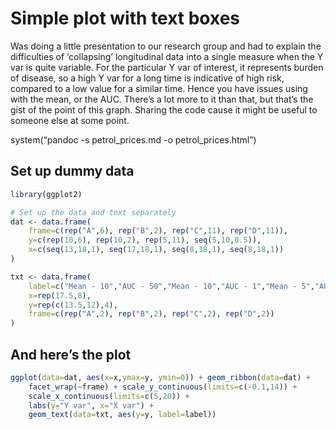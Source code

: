 Simple plot with text boxes
========================================================

Was doing a little presentation to our research group and had to explain the difficulties of 'collapsing' longitudinal data into a single measure when the Y var is quite variable. For the particular Y var of interest, it represents burden of disease, so a high Y var for a long time is indicative of high risk, compared to a low value for a similar time. Hence you have issues using with the mean, or the AUC. There's a lot more to it than that, but that's the gist of the point of this graph. Sharing the code cause it might be useful to someone else at some point.

<!-- more -->

system("pandoc -s petrol_prices.md -o petrol_prices.html")

## Set up dummy data
```r
library(ggplot2)

# Set up the data and text separately
dat <- data.frame(
    frame=c(rep("A",6), rep("B",2), rep("C",11), rep("D",11)),
    y=c(rep(10,6), rep(10,2), rep(5,11), seq(5,10,0.5)),
    x=c(seq(13,18,1), seq(17,18,1), seq(8,18,1), seq(8,18,1))
)

txt <- data.frame(
    label=c("Mean - 10","AUC - 50","Mean - 10","AUC - 1","Mean - 5","AUC - 50","Mean - 7.5","AUC - 75"),
    x=rep(17.5,8),
    y=rep(c(13.5,12),4),
    frame=c(rep("A",2), rep("B",2), rep("C",2), rep("D",2))
)
```

## And here's the plot
```r
ggplot(data=dat, aes(x=x,ymax=y, ymin=0)) + geom_ribbon(data=dat) +
    facet_wrap(~frame) + scale_y_continuous(limits=c(-0.1,14)) + 
    scale_x_continuous(limits=c(5,20)) +
    labs(y="Y var", x="X var") +
    geom_text(data=txt, aes(y=y, label=label))
```
